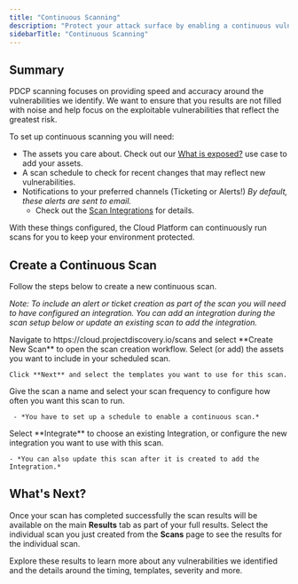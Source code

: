 ```yaml
---
title: "Continuous Scanning"
description: "Protect your attack surface by enabling a continuous vulnerability scan"
sidebarTitle: "Continuous Scanning"
---
```


## Summary 

PDCP scanning focuses on providing speed and accuracy around the vulnerabilities we identify. We want to ensure that you results are not filled with noise and help focus on the exploitable vulnerabilities that reflect the greatest risk. 

To set up continuous scanning you will need:

- The assets you care about. Check out our [What is exposed?](/cloud/examples/addassets) use case to add your assets.
- A scan schedule to check for recent changes that may reflect new vulnerabilities.
- Notifications to your preferred channels (Ticketing or Alerts!) *By default, these alerts are sent to email.*
  - Check out the [Scan Integrations](/cloud/scanning/integrations) for details.

With these things configured, the Cloud Platform can continuously run scans for you to keep your environment protected. 

## Create a Continuous Scan

Follow the steps below to create a new continuous scan. 

*Note: To include an alert or ticket creation as part of the scan you will need to 
have configured an integration. You can add an integration during the scan setup below or update an existing scan to add the integration.* 


<Steps>
  <Step title="Open Scans">
    Navigate to https://cloud.projectdiscovery.io/scans and select **Create New Scan** to open the scan creation workflow. 
  </Step>
  <Step title="Choose Assets and Templates">
    Select (or add) the assets you want to include in your scheduled scan. 
    
    Click **Next** and select the templates you want to use for this scan.
  </Step>
  <Step title="Scan Frequency">
    Give the scan a name and select your scan frequency to configure how often you want this scan to run. 

     - *You have to set up a schedule to enable a continuous scan.*
  </Step>
  <Step title="Integrations">
    Select **Integrate** to choose an existing Integration, or configure the new integration you want to use with this scan. 
    
    - *You can also update this scan after it is created to add the Integration.*
  </Step>  

</Steps>

## What's Next?

Once your scan has completed successfully the scan results will be available on the main **Results** tab as part of your full results. 
Select the individual scan you just created from the **Scans** page to see the results for the individual scan. 

Explore these results to learn more about any vulnerabilities we identified and the details around the timing, templates, severity and more. 